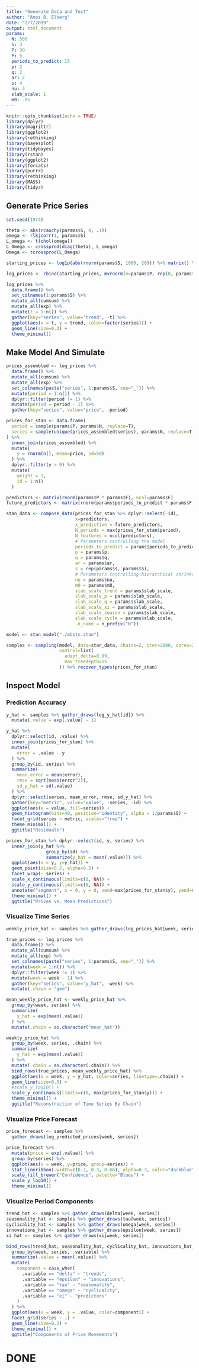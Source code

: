 ```yaml
---
title: "Generate Data and Test"
author: "Amos B. Elberg"
date: "2/7/2019"
output: html_document
params:
  N: 500
  S: 3
  P: 30
  F: 5
  periods_to_predict: 15
  p: 2
  q: 2
  ar: 2
  s: 4
  nu: 3
  slab_scale: 1
  m0: .05
---
```


```r
knitr::opts_chunk$set(echo = TRUE)
library(dplyr)
library(magrittr)
library(ggplot2)
library(rethinking)
library(bayesplot)
library(tidybayes)
library(rstan)
library(ggplot2)
library(forcats)
library(purrr)
library(rethinking)
library(MASS)
library(tidyr)
```

## Generate Price Series

```r
set.seed(1974)
```

```r
theta <- abs(rcauchy(params$S, 0, .1))
omega <- rlkjcorr(1, params$S)
L_omega <- t(chol(omega))
L_Omega <- crossprod(diag(theta), L_omega)
Omega <- tcrossprod(L_Omega)

starting_prices <- log1p(abs(rnorm(params$S, 1000, 20))) %>% matrix() %>% t()

log_prices <- rbind(starting_prices, mvrnorm(n=params$P, rep(0, params$S), Omega))

log_prices %>% 
  data.frame() %>%
  set_colnames(1:params$S) %>%
  mutate_all(cumsum) %>%
  mutate_all(exp) %>%
  mutate(t = 1:n()) %>%
  gather(key="series", value="trend", -t) %>% 
  ggplot(aes(x = t, y = trend, color=factor(series))) +
  geom_line(size=0.3) + 
  theme_minimal()
```


## Make Model And Simulate

```r
prices_assembled <- log_prices %>% 
  data.frame() %>%
  mutate_all(cumsum) %>%
  mutate_all(exp) %>% 
  set_colnames(paste("series", 1:params$S, sep="_")) %>%
  mutate(period = 1:n()) %>%
  dplyr::filter(period != 1) %>%
  mutate(period = period - 1) %>%
  gather(key="series", value="price", -period)

prices_for_stan <- data.frame(
  period = sample(params$P, params$N, replace=T), 
  series = sample(unique(prices_assembled$series), params$N, replace=T)
) %>%
  inner_join(prices_assembled) %>%
  mutate(
    y = rnorm(n(), mean=price, sd=50)
  ) %>%
  dplyr::filter(y > 0) %>%
  mutate(
    weight = 1,
    id = 1:n()
  )

predictors <- matrix(rnorm(params$P * params$F), ncol=params$F)
future_predictors <- matrix(rnorm(params$periods_to_predict * params$F), ncol=params$F)

stan_data <- compose_data(prices_for_stan %>% dplyr::select(-id), 
                          x=predictors, 
                          x_predictive = future_predictors,
                          N_periods = max(prices_for_stan$period),
                          N_features = ncol(predictors),
                          # Parameters controlling the model
                          periods_to_predict = params$periods_to_predict, 
                          p = params$p, 
                          q = params$q, 
                          ar = params$ar, 
                          s = rep(params$s, params$S),
                          # Parameters controlling hierarchical shrinkage
                          nu = params$nu, 
                          m0 = params$m0,
                          slab_scale_trend = params$slab_scale,
                          slab_scale_p = params$slab_scale, 
                          slab_scale_q = params$slab_scale,
                          slab_scale_xi = params$slab_scale,
                          slab_scale_season = params$slab_scale, 
                          slab_scale_cycle = params$slab_scale,
                          .n_name = n_prefix("N"))
```


```r
model <- stan_model("./mbsts.stan")
```

```r
samples <- sampling(model, data=stan_data, chains=2, iter=2000, cores=2,
                    control=list(
                      adapt_delta=0.99,
                      max_treedepth=15
                    )) %>% recover_types(prices_for_stan)
```

## Inspect Model

### Prediction Accuracy

```r
y_hat <- samples %>% gather_draws(log_y_hat[id]) %>%
  mutate(.value = exp(.value) - 1)
```

```r
y_hat %>% 
  dplyr::select(id, .value) %>%
  inner_join(prices_for_stan) %>% 
  mutate(
    error = .value - y
  ) %>%
  group_by(id, series) %>%
  summarize(
    mean_error = mean(error),
    rmse = sqrt(mean(error^2)), 
    sd_y_hat = sd(.value)
  ) %>% 
  dplyr::select(series, mean_error, rmse, sd_y_hat) %>%
  gather(key="metric", value="value", -series, -id) %>% 
  ggplot(aes(x = value, fill=series)) +
  geom_histogram(bins=40, position="identity", alpha = 1/params$S) + 
  facet_grid(series ~ metric, scales="free") +
  theme_minimal() +
  ggtitle("Residuals")
```

```r
prices_for_stan %>% dplyr::select(id, y, series) %>%
  inner_join(y_hat %>% 
               group_by(id) %>%
               summarize(y_hat = mean(.value))) %>%
  ggplot(aes(x = y, y=y_hat)) +
  geom_point(size=0.2, alpha=0.2) +
  facet_wrap(~ series) +
  scale_x_continuous(limits=c(0, NA)) + 
  scale_y_continuous(limits=c(0, NA)) + 
  annotate("segment", x = 0, y = 0, xend=max(prices_for_stan$y), yend=max(prices_for_stan$y), color="red", size=0.5, alpha=0.5) +
  theme_minimal() + 
  ggtitle("Prices vs. Mean Predictions")
```

### Visualize Time Series

```r
weekly_price_hat <- samples %>% gather_draws(log_prices_hat[week, series])
```

```r
true_prices <- log_prices %>% 
  data.frame() %>%
  mutate_all(cumsum) %>%
  mutate_all(exp) %>% 
  set_colnames(paste("series", 1:params$S, sep="_")) %>%
  mutate(week = 1:n()) %>%
  dplyr::filter(week != 1) %>%
  mutate(week = week - 1) %>%
  gather(key="series", value="y_hat", -week) %>% 
  mutate(.chain = "gen")

mean_weekly_price_hat <- weekly_price_hat %>%
  group_by(week, series) %>%
  summarize(
    y_hat = exp(mean(.value))
  ) %>%
  mutate(.chain = as.character("mean_hat"))

weekly_price_hat %>%
  group_by(week, series, .chain) %>%
  summarize(
    y_hat = exp(mean(.value))
  ) %>%
  mutate(.chain = as.character(.chain)) %>%
  bind_rows(true_prices, mean_weekly_price_hat) %>% 
  ggplot(aes(x = week, y = y_hat, color=series, linetype=.chain)) +
  geom_line(size=0.5) +
  #scale_y_log10() +
  scale_y_continuous(limits=c(0, max(prices_for_stan$y))) +
  theme_minimal() +
  ggtitle("Reconstruction of Time Series By Chain")
```

### Visualize Price Forecast

```r
price_forecast <- samples %>% 
  gather_draws(log_predicted_prices[week, series]) 
```

```r
price_forecast %>% 
  mutate(price = exp(.value)) %>%
  group_by(series) %>% 
  ggplot(aes(x = week, y=price, group=series)) +
  stat_lineribbon(.width=c(0.2, 0.3, 0.66), alpha=0.3, color="darkblue", size=0.5) +
  scale_fill_brewer("Confidence", palette="Blues") +
  scale_y_log10() +
  theme_minimal()
```

### Visualize Period Components

```r
trend_hat <- samples %>% gather_draws(delta[week, series])
seasonality_hat <- samples %>% gather_draws(tau[week, series])
cyclicality_hat <- samples %>% gather_draws(omega[week, series])
innovations_hat <- samples %>% gather_draws(epsilon[week, series])
xi_hat <- samples %>% gather_draws(xi[week, series])

bind_rows(trend_hat, seasonality_hat, cyclicality_hat, innovations_hat, xi_hat) %>%
  group_by(week, series, .variable) %>%
  summarize(.value = mean(.value)) %>% 
  mutate(
    component = case_when(
      .variable == "delta" ~ "trends", 
      .variable == "epsilon" ~ "innovations", 
      .variable == "tau" ~ "seasonality", 
      .variable == "omega" ~ "cyclicality", 
      .variable == "xi" ~ "predictors"
    )
  ) %>%
  ggplot(aes(x = week, y = .value, color=component)) +
  facet_grid(series ~ .) +
  geom_line(size=0.2) +
  theme_minimal() +
  ggtitle("Components of Price Movements")
```


# DONE